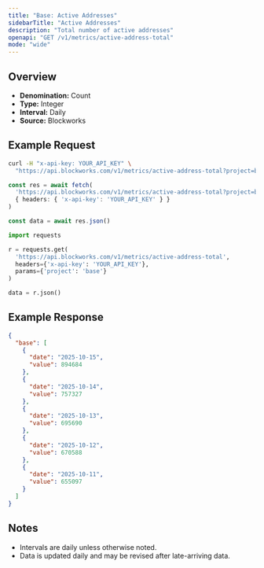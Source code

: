 ```yaml
---
title: "Base: Active Addresses"
sidebarTitle: "Active Addresses"
description: "Total number of active addresses"
openapi: "GET /v1/metrics/active-address-total"
mode: "wide"
---
```


## Overview

- **Denomination:** Count
- **Type:** Integer
- **Interval:** Daily
- **Source:** Blockworks

## Example Request

<CodeGroup>

```bash cURL
curl -H "x-api-key: YOUR_API_KEY" \
  "https://api.blockworks.com/v1/metrics/active-address-total?project=base"
```

```typescript TypeScript
const res = await fetch(
  'https://api.blockworks.com/v1/metrics/active-address-total?project=base',
  { headers: { 'x-api-key': 'YOUR_API_KEY' } }
)

const data = await res.json()
```

```python Python
import requests

r = requests.get(
  'https://api.blockworks.com/v1/metrics/active-address-total',
  headers={'x-api-key': 'YOUR_API_KEY'},
  params={'project': 'base'}
)

data = r.json()
```

</CodeGroup>

## Example Response

```json
{
  "base": [
    {
      "date": "2025-10-15",
      "value": 894684
    },
    {
      "date": "2025-10-14",
      "value": 757327
    },
    {
      "date": "2025-10-13",
      "value": 695690
    },
    {
      "date": "2025-10-12",
      "value": 670588
    },
    {
      "date": "2025-10-11",
      "value": 655097
    }
  ]
}
```

## Notes
- Intervals are daily unless otherwise noted.
- Data is updated daily and may be revised after late-arriving data.